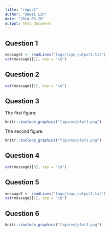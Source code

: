 ```yaml
---
title: "report"
author: "Dewei Lin"
date: "2024-09-26"
output: html_document
---
```


## Question 1

```r
message1 <- readLines("logs/logs_output1.txt")
cat(message1[1], sep = "\n")
```

## Question 2

```r
cat(message1[2], sep = "\n")
```

## Question 3

The first figure:

```r
knitr::include_graphics("figures/plot1.png")
```

The second figure:

```r
knitr::include_graphics("figures/plot2.png")
```

## Question 4

```r
cat(message1[3], sep = "\n")
```


## Question 5

```r
message2 <- readLines("logs/logs_output2.txt")
cat(message2[1], sep = "\n")
```

## Question 6

```r
knitr::include_graphics("figures/plot3.png")
```
